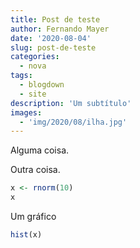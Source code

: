 ```yaml
---
title: Post de teste
author: Fernando Mayer
date: '2020-08-04'
slug: post-de-teste
categories:
  - nova
tags:
  - blogdown
  - site
description: 'Um subtítulo'
images:
  - 'img/2020/08/ilha.jpg'
---
```


Alguma coisa.

Outra coisa.

```r
x <- rnorm(10)
x
```

Um gráfico

```r
hist(x)
```


